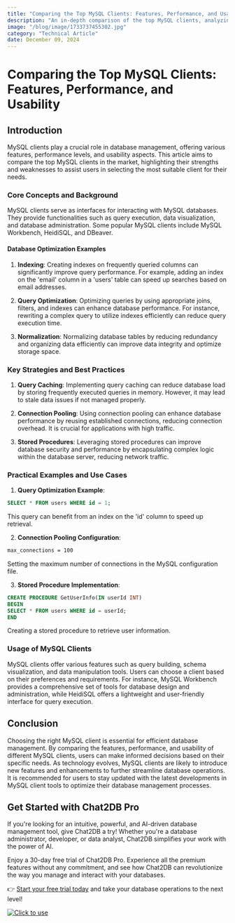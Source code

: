 ```yaml
---
title: "Comparing the Top MySQL Clients: Features, Performance, and Usability"
description: "An in-depth comparison of the top MySQL clients, analyzing their features, performance, and usability to help users make informed choices."
image: "/blog/image/1733737455302.jpg"
category: "Technical Article"
date: December 09, 2024
---
```


# Comparing the Top MySQL Clients: Features, Performance, and Usability

## Introduction
MySQL clients play a crucial role in database management, offering various features, performance levels, and usability aspects. This article aims to compare the top MySQL clients in the market, highlighting their strengths and weaknesses to assist users in selecting the most suitable client for their needs.

### Core Concepts and Background
MySQL clients serve as interfaces for interacting with MySQL databases. They provide functionalities such as query execution, data visualization, and database administration. Some popular MySQL clients include MySQL Workbench, HeidiSQL, and DBeaver.

#### Database Optimization Examples
1. **Indexing**: Creating indexes on frequently queried columns can significantly improve query performance. For example, adding an index on the 'email' column in a 'users' table can speed up searches based on email addresses.

2. **Query Optimization**: Optimizing queries by using appropriate joins, filters, and indexes can enhance database performance. For instance, rewriting a complex query to utilize indexes efficiently can reduce query execution time.

3. **Normalization**: Normalizing database tables by reducing redundancy and organizing data efficiently can improve data integrity and optimize storage space.

### Key Strategies and Best Practices
1. **Query Caching**: Implementing query caching can reduce database load by storing frequently executed queries in memory. However, it may lead to stale data issues if not managed properly.

2. **Connection Pooling**: Using connection pooling can enhance database performance by reusing established connections, reducing connection overhead. It is crucial for applications with high traffic.

3. **Stored Procedures**: Leveraging stored procedures can improve database security and performance by encapsulating complex logic within the database server, reducing network traffic.

### Practical Examples and Use Cases
1. **Query Optimization Example**:
```sql
SELECT * FROM users WHERE id = 1;
```
This query can benefit from an index on the 'id' column to speed up retrieval.

2. **Connection Pooling Configuration**:
```bash
max_connections = 100
```
Setting the maximum number of connections in the MySQL configuration file.

3. **Stored Procedure Implementation**:
```sql
CREATE PROCEDURE GetUserInfo(IN userId INT)
BEGIN
SELECT * FROM users WHERE id = userId;
END
```
Creating a stored procedure to retrieve user information.

### Usage of MySQL Clients
MySQL clients offer various features such as query building, schema visualization, and data manipulation tools. Users can choose a client based on their preferences and requirements. For instance, MySQL Workbench provides a comprehensive set of tools for database design and administration, while HeidiSQL offers a lightweight and user-friendly interface for query execution.

## Conclusion
Choosing the right MySQL client is essential for efficient database management. By comparing the features, performance, and usability of different MySQL clients, users can make informed decisions based on their specific needs. As technology evolves, MySQL clients are likely to introduce new features and enhancements to further streamline database operations. It is recommended for users to stay updated with the latest developments in MySQL client tools to optimize their database management processes.

## Get Started with Chat2DB Pro

If you're looking for an intuitive, powerful, and AI-driven database management tool, give Chat2DB a try! Whether you're a database administrator, developer, or data analyst, Chat2DB simplifies your work with the power of AI.

Enjoy a 30-day free trial of Chat2DB Pro. Experience all the premium features without any commitment, and see how Chat2DB can revolutionize the way you manage and interact with your databases.

👉 [Start your free trial today](https://chat2db.ai/pricing) and take your database operations to the next level!


[![Click to use](/image/blog/bg/chat2db.jpg)](https://chat2db.ai/)

